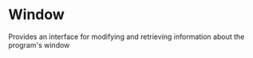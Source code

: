 # Window 
Provides an interface for modifying and retrieving information about the program\'s window